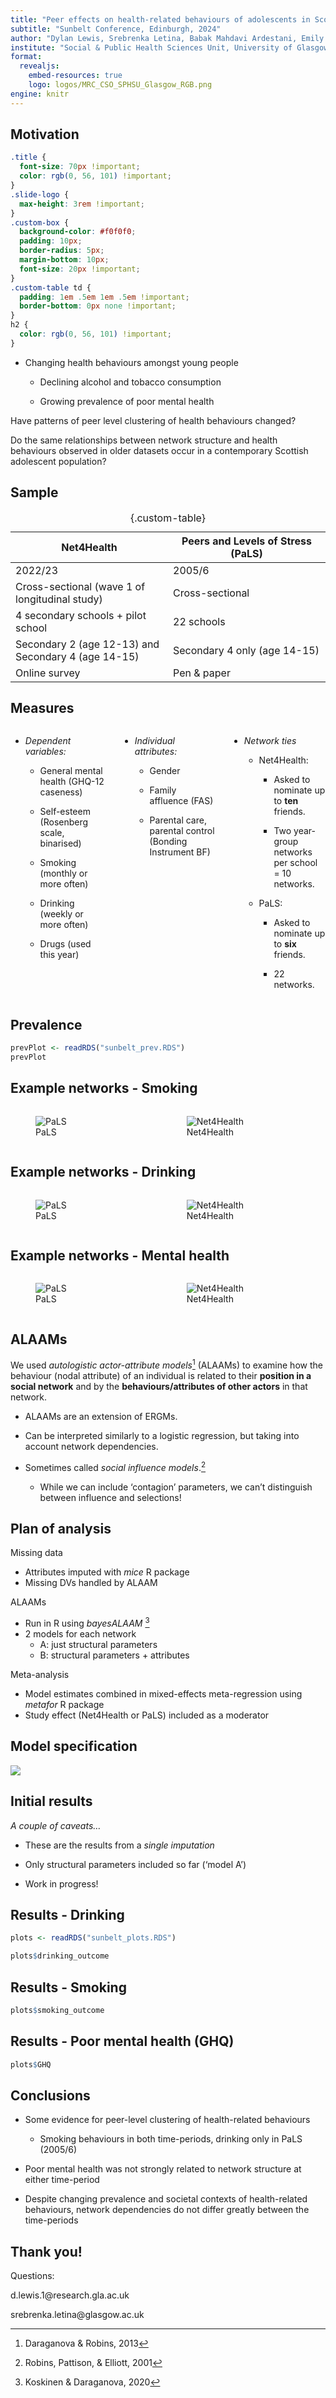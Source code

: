 ```yaml
---
title: "Peer effects on health-related behaviours of adolescents in Scotland: a cross-sectional study"
subtitle: "Sunbelt Conference, Edinburgh, 2024"
author: "Dylan Lewis, Srebrenka Letina, Babak Mahdavi Ardestani, Emily Long, Mark McCann"
institute: "Social & Public Health Sciences Unit, University of Glasgow"
format: 
  revealjs:
    embed-resources: true
    logo: logos/MRC_CSO_SPHSU_Glasgow_RGB.png
engine: knitr
---
```


## Motivation

```css
.title {
  font-size: 70px !important;
  color: rgb(0, 56, 101) !important;
}
.slide-logo {
  max-height: 3rem !important;
}
.custom-box {
  background-color: #f0f0f0;
  padding: 10px;
  border-radius: 5px;
  margin-bottom: 10px;
  font-size: 20px !important;
}
.custom-table td {
  padding: 1em .5em 1em .5em !important;
  border-bottom: 0px none !important;
}
h2 {
  color: rgb(0, 56, 101) !important;
}
```

-   Changing health behaviours amongst young people

    -   Declining alcohol and tobacco consumption

    -   Growing prevalence of poor mental health

Have patterns of peer level clustering of health behaviours changed?

Do the same relationships between network structure and health behaviours observed in older datasets occur in a contemporary Scottish adolescent population?

## Sample {.smaller}

| Net4Health                                          | Peers and Levels of Stress (PaLS) |
|------------------------------------|------------------------------------|
| 2022/23                                             | 2005/6                            |
| Cross-sectional (wave 1 of longitudinal study)      | Cross-sectional                   |
| 4 secondary schools + pilot school                  | 22 schools                        |
| Secondary 2 (age 12-13) and Secondary 4 (age 14-15) | Secondary 4 only (age 14-15)      |
| Online survey                                       | Pen & paper                       |

: {.custom-table}

## Measures {.smaller}

::: columns
::: {.column width="33.3%"}
-   *Dependent variables:*

    -   General mental health (GHQ-12 caseness)

    -   Self-esteem (Rosenberg scale, binarised)

    -   Smoking (monthly or more often)

    -   Drinking (weekly or more often)

    -   Drugs (used this year)
:::

::: {.column width="33.3%"}
-   *Individual attributes:*

    -   Gender

    -   Family affluence (FAS)

    -   Parental care, parental control (Bonding Instrument BF)
:::

::: {.column width="33.3%"}
-   *Network ties*

    -   Net4Health:

        -   Asked to nominate up to **ten** friends.

        -   Two year-group networks per school = 10 networks.

    -   PaLS:

        -   Asked to nominate up to **six** friends.

        -   22 networks.
:::
:::

## Prevalence

```r
prevPlot <- readRDS("sunbelt_prev.RDS")
prevPlot
```



## Example networks - Smoking

::: columns
::: {.column}
![PaLS](net9smk.png)
:::

::: {.column}
![Net4Health](net30smk.png)
:::

:::

## Example networks - Drinking

::: columns
::: {.column}
![PaLS](net9dr.png)
:::

::: {.column}
![Net4Health](net30dr.png)
:::

:::


## Example networks - Mental health

::: columns
::: {.column}
![PaLS](net9mh.png)
:::

::: {.column}
![Net4Health](net30mh.png)
:::

:::


## ALAAMs {.smaller}

We used *autologistic actor-attribute models*^[Daraganova & Robins, 2013] (ALAAMs) to examine how the behaviour (nodal attribute) of an individual is related to their **position in a social network** and by the **behaviours/attributes of other actors** in that network.

-   ALAAMs are an extension of ERGMs.

-   Can be interpreted similarly to a logistic regression, but taking into account network dependencies.

-   Sometimes called *social influence models*.^[Robins, Pattison, & Elliott, 2001]

    -   While we can include 'contagion' parameters, we can't distinguish between influence and selections!


## Plan of analysis {.smaller}

Missing data

::: custom-box
-   Attributes imputed with *mice* R package
-   Missing DVs handled by ALAAM\
:::

ALAAMs

::: custom-box
-   Run in R using *bayesALAAM* ^[Koskinen & Daraganova, 2020] 
-   2 models for each network
    -   A: just structural parameters
    -   B: structural parameters + attributes\
:::

Meta-analysis

::: custom-box
-   Model estimates combined in mixed-effects meta-regression using *metafor* R package
-   Study effect (Net4Health or PaLS) included as a moderator
:::

## Model specification

![](model_diagram.png)

## Initial results

*A couple of caveats...*

-   These are the results from a *single imputation*

-   Only structural parameters included so far ('model A')

-   Work in progress!

## Results - Drinking

```r
plots <- readRDS("sunbelt_plots.RDS")

plots$drinking_outcome
```

## Results - Smoking

```r
plots$smoking_outcome
```

<!-- ## Results - Drug use -->

<!-- ```{r drugs, echo=FALSE} -->
<!-- plots$drugs -->
<!-- ``` -->

## Results - Poor mental health (GHQ)

```r
plots$GHQ
```

<!-- ## Results - Low self esteem -->

<!-- ```{r se, echo=FALSE} -->
<!-- plots$SE -->
<!-- ``` -->

## Conclusions {.incremental}

-   Some evidence for peer-level clustering of health-related behaviours
      
    -   Smoking behaviours in both time-periods, drinking only in PaLS (2005/6)
    
-   Poor mental health was not strongly related to network structure at either time-period

-   Despite changing prevalence and societal contexts of health-related behaviours, network dependencies do not differ greatly between the time-periods

## Thank you! {.smaller}

Questions:

d.lewis.1@research.gla.ac.uk

srebrenka.letina@glasgow.ac.uk


